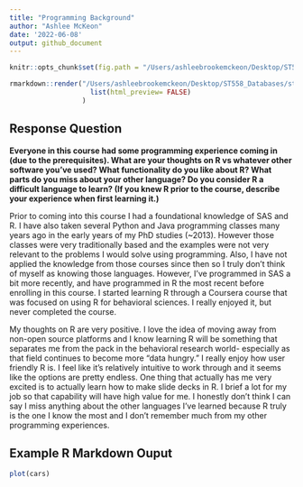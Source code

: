 ```yaml
---
title: "Programming Background"
author: "Ashlee McKeon"
date: '2022-06-08' 
output: github_document
---
```


```r
knitr::opts_chunk$set(fig.path = "/Users/ashleebrookemckeon/Desktop/ST558_Databases/st558/images/")
```

```r
rmarkdown::render("/Users/ashleebrookemckeon/Desktop/ST558_Databases/st558/_Rmd/ProgrammingBackground.Rmd", output_format = "github_document", output_dir = "/Users/ashleebrookemckeon/Desktop/ST558_Databases/st558/_posts", output_options =
                    list(html_preview= FALSE)
                  )
```

## Response Question

**Everyone in this course had some programming experience coming in (due to the prerequisites). What are your thoughts on R vs whatever other software you've used? What functionality do you like about R? What parts do you miss about your other language? Do you consider R a difficult language to learn? (If you knew R prior to the course, describe your experience when first learning it.)**

Prior to coming into this course I had a foundational knowledge of SAS and R. I have also taken several Python and Java programming classes many years ago in the early years of my PhD studies (~2013). However those classes were very traditionally based and the examples were not very relevant to the problems I would solve using programming. Also, I have not applied the knowledge from those courses since then so I truly don't think of myself as knowing those languages. However, I've programmed in SAS a bit more recently, and have programmed in R the most recent before enrolling in this course. I started learning R through a Coursera course that was focused on using R for behavioral sciences. I really enjoyed it, but never completed the course. 

My thoughts on R are very positive. I love the idea of moving away from non-open source platforms and I know learning R will be something that separates me from the pack in the behavioral research world- especially as that field continues to become more "data hungry." I really enjoy how user friendly R is. I feel like it's relatively intuitive to work through and it seems like the options are pretty endless. One thing that actually has me very excited is to actually learn how to make slide decks in R. I brief a lot for my job so that capability will have high value for me. I honestly don't think I can say I miss anything about the other languages I've learned because R truly is the one I know the most and I don't remember much from my other programming experiences. 

## Example R Markdown Ouput

```r
plot(cars)
```
